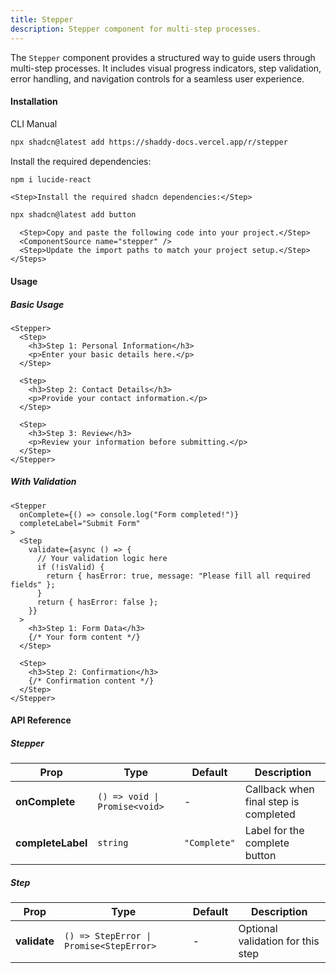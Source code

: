 ```yaml
---
title: Stepper
description: Stepper component for multi-step processes.
---
```


The `Stepper` component provides a structured way to guide users through multi-step processes. It includes visual progress indicators, step validation, error handling, and navigation controls for a seamless user experience.

<ComponentPreview name="step-form-example" />

#### Installation

<CodeTabs>
  <TabsList>
    <TabsTrigger value="cli">CLI</TabsTrigger>
    <TabsTrigger value="manual">Manual</TabsTrigger>
  </TabsList>

  <TabsContent value="cli">

```bash
npx shadcn@latest add https://shaddy-docs.vercel.app/r/stepper
```

  </TabsContent>

  <TabsContent value="manual">
    <Steps>
    <Step>Install the required dependencies:</Step>

```bash
npm i lucide-react
```

    <Step>Install the required shadcn dependencies:</Step>

```bash
npx shadcn@latest add button
```

      <Step>Copy and paste the following code into your project.</Step>
      <ComponentSource name="stepper" />
      <Step>Update the import paths to match your project setup.</Step>
    </Steps>

  </TabsContent>
</CodeTabs>

#### Usage

##### Basic Usage

```tsx
<Stepper>
  <Step>
    <h3>Step 1: Personal Information</h3>
    <p>Enter your basic details here.</p>
  </Step>

  <Step>
    <h3>Step 2: Contact Details</h3>
    <p>Provide your contact information.</p>
  </Step>

  <Step>
    <h3>Step 3: Review</h3>
    <p>Review your information before submitting.</p>
  </Step>
</Stepper>
```

##### With Validation

```tsx
<Stepper
  onComplete={() => console.log("Form completed!")}
  completeLabel="Submit Form"
>
  <Step
    validate={async () => {
      // Your validation logic here
      if (!isValid) {
        return { hasError: true, message: "Please fill all required fields" };
      }
      return { hasError: false };
    }}
  >
    <h3>Step 1: Form Data</h3>
    {/* Your form content */}
  </Step>

  <Step>
    <h3>Step 2: Confirmation</h3>
    {/* Confirmation content */}
  </Step>
</Stepper>
```

#### API Reference

##### Stepper

| Prop              | Type                          | Default       | Description                                 |
| ----------------- | ----------------------------- | ------------- | ------------------------------------------- |
| **onComplete**    | `() => void \| Promise<void>` | -             | Callback when final step is completed      |
| **completeLabel** | `string`                      | `"Complete"`  | Label for the complete button               |

##### Step

| Prop         | Type                                    | Default | Description                       |
| ------------ | --------------------------------------- | ------- | --------------------------------- |
| **validate** | `() => StepError \| Promise<StepError>` | -       | Optional validation for this step |
